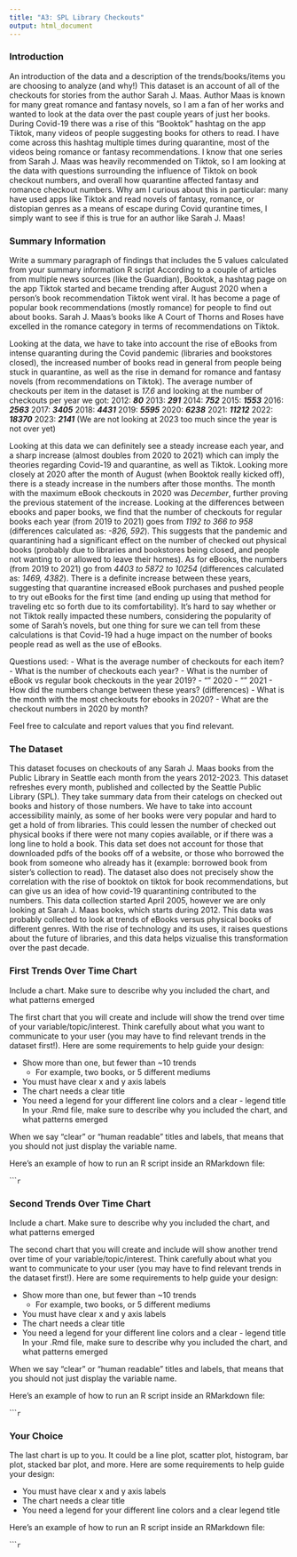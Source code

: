 ```yaml
---
title: "A3: SPL Library Checkouts"
output: html_document
---
```


### Introduction

An introduction of the data and a description of the trends/books/items you are choosing to analyze (and why!)
This dataset is an account of all of the checkouts for stories from the author Sarah J. Maas. Author Maas is 
known for many great romance and fantasy novels, so I am a fan of her works and wanted to look at the data 
over the past couple years of just her books. During Covid-19 there was a rise of this "Booktok" hashtag 
on the app Tiktok, many videos of people suggesting books for others to read. I have come across this hashtag
multiple times during quarantine, most of the videos being romance or fantasy recommendations. I know that one
series from Sarah J. Maas was heavily recommended on Tiktok, so I am looking at the data with questions surrounding
the influence of Tiktok on book checkout numbers, and overall how quarantine affected fantasy and romance checkout
numbers. Why am I curious about this in particular: many have used apps like Tiktok and read novels of fantasy, 
romance, or distopian genres as a means of escape during Covid qurantine times, I simply want to see if this is
true for an author like Sarah J. Maas!

### Summary Information

Write a summary paragraph of findings that includes the 5 values calculated from your summary information R script
According to a couple of articles from multiple news sources (like the Guardian), Booktok, a hashtag page on the app
Tiktok started and became trending after August 2020 when a person's book recommendation Tiktok went viral. It has 
become a page of popular book recommendations (mostly romance) for people to find out about books. Sarah J. Maas's 
books like A Court of Thorns and Roses have excelled in the romance category in terms of recommendations on Tiktok.

Looking at the data, we have to take into account the rise of eBooks from intense quaranting during the Covid 
pandemic (libraries and bookstores closed), the increased number of books read in general from people being stuck 
in quarantine, as well as the rise in demand for romance and fantasy novels (from recommendations on Tiktok). 
The average number of checkouts per item in the dataset is _17.6_ and looking at the number of checkouts per year we 
got:
2012: __*80*__ 2013: __*291*__ 2014: __*752*__ 2015: __*1553*__ 2016: __*2563*__ 2017: __*3405*__ 2018: __*4431*__ 
2019: __*5595*__ 2020: __*6238*__ 2021: __*11212*__ 2022: __*18370*__ 2023: __*2141*__ 
(We are not looking at 2023 too much since the year is not over yet)

Looking at this data we can definitely see a steady increase each year, and a sharp increase (almost doubles from 2020 
to 2021) which can imply the theories regarding Covid-19 and quarantine, as well as Tiktok. Looking more closely at 
2020 after the month of August (when Booktok really kicked off), there is a steady increase in the numbers after those 
months. The month with the maximum eBook checkouts in 2020 was _December_, further proving the previous statement of 
the increase. Looking at the differences between ebooks and paper books, we find that the number of checkouts for 
regular books each year (from 2019 to 2021) goes from _1192 to 366 to 958_ (differences calculated as: _-826, 592_). 
This suggests that the pandemic and quarantining had a significant effect on the number of checked out physical books
(probably due to libraries and bookstores being closed, and people not wanting to or allowed to leave their homes). 
As for eBooks, the numbers (from 2019 to 2021) go from _4403 to 5872 to 10254_ 
(differences calculated as: _1469, 4382_). There is a definite increase between these years, suggesting that quarantine 
increased eBook purchases and pushed people to try out eBooks for the first time (and ending up using that method for 
traveling etc so forth due to its comfortability). It's hard to say whether or not Tiktok really impacted these numbers, 
considering the popularity of some of Sarah's novels, but one thing for sure we can tell from these calculations is that 
Covid-19 had a huge impact on the number of books people read as well as the use of eBooks.

Questions used:
- What is the average number of checkouts for each item?
- What is the number of checkouts each year?
- What is the number of eBook vs regular book checkouts in the year 2019?
- "" 2020
- "" 2021
- How did the numbers change between these years? (differences)
- What is the month with the most checkouts for ebooks in 2020?
- What are the checkout numbers in 2020 by month?

Feel free to calculate and report values that you find relevant.

### The Dataset

This dataset focuses on checkouts of any Sarah J. Maas books from the Public Library in Seattle each month from the years 
2012-2023. This dataset refreshes every month, published and collected by the Seattle Public Library (SPL). They take 
summary data from their catelogs on checked out books and history of those numbers. We have to take into account 
accessibility mainly, as some of her books were very popular and hard to get a hold of from libraries. This could lessen 
the number of checked out physical books if there were not many copies available, or if there was a long line to hold a 
book. This data set does not account for those that downloaded pdfs of the books off of a website, or those who borrowed 
the book from someone who already has it (example: borrowed book from sister's collection to read). The dataset also does 
not precisely show the correlation with the rise of booktok on tiktok for book recommendations, but can give us an idea of 
how covid-19 quarantining contributed to the numbers. This data collection started April 2005, however we are only looking 
at Sarah J. Maas books, which starts during 2012. This data was probably collected to look at trends of eBooks versus
physical books of different genres. With the rise of technology and its uses, it raises questions about the future of 
libraries, and this data helps vizualise this transformation over the past decade.



### First Trends Over Time Chart

Include a chart. Make sure to describe why you included the chart, and what patterns emerged

The first chart that you will create and include will show the trend over time of your variable/topic/interest. Think carefully 
about what you want to communicate to your user (you may have to find relevant trends in the dataset first!). Here are some 
requirements to help guide your design:

- Show more than one, but fewer than ~10 trends
  - For example, two books, or 5 different mediums
- You must have clear x and y axis labels
- The chart needs a clear title 
- You need a legend for your different line colors and a clear - legend title
In your .Rmd file, make sure to describe why you included the chart, and what patterns emerged

When we say "clear" or "human readable" titles and labels, that means that you should not just display the variable name.

Here's an example of how to run an R script inside an RMarkdown file:

``````r
```

### Second Trends Over Time Chart

Include a chart. Make sure to describe why you included the chart, and what patterns emerged

The second chart that you will create and include will show another trend over time of your variable/topic/interest. Think carefully about what you want to communicate to your user (you may have to find relevant trends in the dataset first!). Here are some requirements to help guide your design:

- Show more than one, but fewer than ~10 trends
  - For example, two books, or 5 different mediums
- You must have clear x and y axis labels
- The chart needs a clear title 
- You need a legend for your different line colors and a clear - legend title
In your .Rmd file, make sure to describe why you included the chart, and what patterns emerged

When we say "clear" or "human readable" titles and labels, that means that you should not just display the variable name.

Here's an example of how to run an R script inside an RMarkdown file:

``````r
```

### Your Choice

The last chart is up to you. It could be a line plot, scatter plot, histogram, bar plot, stacked bar plot, and more. Here are some requirements to help guide your design:

- You must have clear x and y axis labels
- The chart needs a clear title 
- You need a legend for your different line colors and a clear legend title

Here's an example of how to run an R script inside an RMarkdown file:

``````r
```


